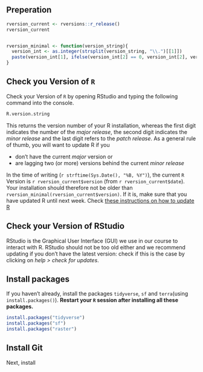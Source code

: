 ## Preperation


```r

rversion_current <- rversions::r_release()
rversion_current


rversion_minimal <- function(version_string){
  version_int <- as.integer(strsplit(version_string, "\\.")[[1]])
  paste(version_int[1], ifelse(version_int[2] == 0, version_int[2], version_int[2]-1), 0,sep = ".")
}

```


## Check you Version of `R`

Check your Version of `R` by opening RStudio and typing the following command into the console. 

```r
R.version.string
```

This returns the version number of your R installation, whereas the first digit indicates the number of the *major release*, the second digit indicates the *minor release* and the last digit refers to the *patch release*. As a general rule of thumb, you will want to update R if you

- don't have the current *major* version or
- are lagging two (or more) versions behind the current *minor release*

In the time of writing (`r strftime(Sys.Date(), "%B, %Y")`), the current `R` Version is `r rversion_current$version` (from `r rversion_current$date`). Your installation should therefore not be older than `rversion_minimal(rversion_current$version)`. If it is, make sure that you have updated R until next week. Check [these instructions on how to update R](https://www.linkedin.com/pulse/3-methods-update-r-rstudio-windows-mac-woratana-ngarmtrakulchol/)


## Check your Version of RStudio

RStudio is the Graphical User Interface (GUI) we use in our course to interact with R. RStudio should not be too old either and we recommend updating if you don't have the latest version: check if this is the case by clicking on *help > check for updates*. 


## Install packages

If you haven't already, install the packages `tidyverse`, `sf` and `terra`(using `install.packages()`). **Restart your `R` session after installing all these packages.**

```r
install.packages("tidyverse")
install.packages("sf")
install.packages("raster")
```


## Install Git


Next, install 